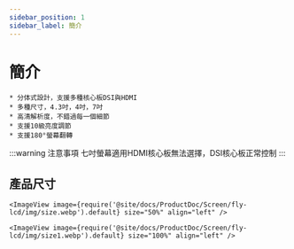 ```yaml
---
sidebar_position: 1
sidebar_label: 簡介
---
```


# 簡介

    * 分体式設計，支援多種核心板DSI與HDMI
    * 多種尺寸，4.3吋，4吋，7吋
    * 高清解析度，不錯過每一個細節
    * 支援10級亮度調節
    * 支援180°螢幕翻轉

:::warning 注意事項
七吋螢幕適用HDMI核心板無法選擇，DSI核心板正常控制
:::

## 產品尺寸

    <ImageView image={require('@site/docs/ProductDoc/Screen/fly-lcd/img/size.webp').default} size="50%" align="left" />

    <ImageView image={require('@site/docs/ProductDoc/Screen/fly-lcd/img/size1.webp').default} size="100%" align="left" />